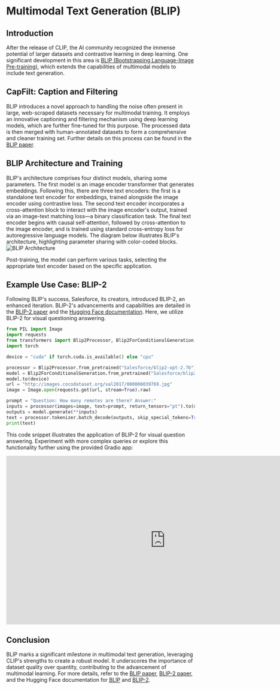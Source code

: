 # Multimodal Text Generation (BLIP)
## Introduction

After the release of CLIP, the AI community recognized the immense potential of larger datasets and contrastive learning in deep learning. One significant development in this area is [BLIP (Bootstrapping Language-Image Pre-training)](https://arxiv.org/abs/2201.12086), which extends the capabilities of multimodal models to include text generation.

## CapFilt: Caption and Filtering
BLIP introduces a novel approach to handling the noise often present in large, web-scraped datasets necessary for multimodal training. It employs an innovative captioning and filtering mechanism using deep learning models, which are further fine-tuned for this purpose. The processed data is then merged with human-annotated datasets to form a comprehensive and cleaner training set. Further details on this process can be found in the [BLIP paper](https://arxiv.org/abs/2201.12086).

## BLIP Architecture and Training
BLIP's architecture comprises four distinct models, sharing some parameters. The first model is an image encoder transformer that generates embeddings. Following this, there are three text encoders: the first is a standalone text encoder for embeddings, trained alongside the image encoder using contrastive loss. The second text encoder incorporates a cross-attention block to interact with the image encoder's output, trained via an image-text matching loss—a binary classification task. The final text encoder begins with causal self-attention, followed by cross-attention to the image encoder, and is trained using standard cross-entropy loss for autoregressive language models. The diagram below illustrates BLIP's architecture, highlighting parameter sharing with color-coded blocks.
![BLIP Architecture](https://huggingface.co/datasets/hf-vision/course-assets/resolve/ef192f94217c59e9dfffe31bd083adca154f0f23/BLIP.png)

Post-training, the model can perform various tasks, selecting the appropriate text encoder based on the specific application.

## Example Use Case: BLIP-2
Following BLIP's success, Salesforce, its creators, introduced BLIP-2, an enhanced iteration. BLIP-2's advancements and capabilities are detailed in the [BLIP-2 paper](https://arxiv.org/abs/2301.12597) and the [Hugging Face documentation](https://huggingface.co/docs/transformers/model_doc/blip-2). Here, we utilize BLIP-2 for visual questioning answering.

```python
from PIL import Image
import requests
from transformers import Blip2Processor, Blip2ForConditionalGeneration
import torch

device = "cuda" if torch.cuda.is_available() else "cpu"

processor = Blip2Processor.from_pretrained("Salesforce/blip2-opt-2.7b")
model = Blip2ForConditionalGeneration.from_pretrained("Salesforce/blip2-opt-2.7b", torch_dtype=torch.float16)
model.to(device)
url = "http://images.cocodataset.org/val2017/000000039769.jpg"
image = Image.open(requests.get(url, stream=True).raw)

prompt = "Question: How many remotes are there? Answer:"
inputs = processor(images=image, text=prompt, return_tensors="pt").to(device, torch.float16)
outputs = model.generate(**inputs)
text = processor.tokenizer.batch_decode(outputs, skip_special_tokens=True)
print(text)
```
This code snippet illustrates the application of BLIP-2 for visual question answering. Experiment with more complex queries or explore this functionality further using the provided Gradio app:

<iframe
	src="https://hysts-BLIP2-with-transformers.hf.space"
	frameborder="0"
	width="850"
	height="450">
</iframe>

## Conclusion

BLIP marks a significant milestone in multimodal text generation, leveraging CLIP's strengths to create a robust model. It underscores the importance of dataset quality over quantity, contributing to the advancement of multimodal learning. For more details, refer to the [BLIP paper](https://arxiv.org/abs/2201.12086), [BLIP-2 paper](https://arxiv.org/abs/2301.12597), and the Hugging Face documentation for [BLIP](https://huggingface.co/docs/transformers/model_doc/blip) and [BLIP-2](https://huggingface.co/docs/transformers/model_doc/blip-2).